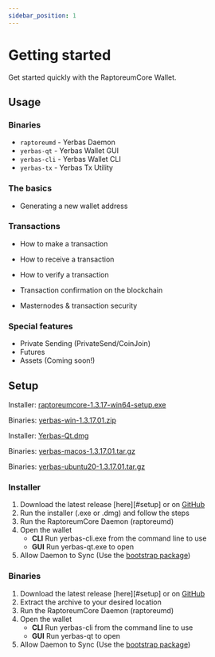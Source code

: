 ```yaml
---
sidebar_position: 1
---
```



# Getting started

Get started quickly with the RaptoreumCore Wallet.

## Usage

### Binaries

   - `raptoreumd` - Yerbas Daemon
   - `yerbas-qt` - Yerbas Wallet GUI
   - `yerbas-cli` - Yerbas Wallet CLI
   - `yerbas-tx` - Yerbas Tx Utility

### The basics

- Generating a new wallet address

### Transactions

- How to make a transaction
- How to receive a transaction

- How to verify a transaction
- Transaction confirmation on the blockchain
- Masternodes & transaction security

### Special features

- Private Sending (PrivateSend/CoinJoin)
- Futures
- Assets (Coming soon!)

## Setup

<Tabs>
  <TabItem value="windows" label="Windows" default>
    <p>Installer: <a href="https://github.com/Raptor3um/yerbas/releases/download/1.3.17.01/raptoreumcore-1.3.17-win64-setup.exe" class="button button--primary">raptoreumcore-1.3.17-win64-setup.exe</a></p>
    <p>Binaries: <a href="https://github.com/Raptor3um/yerbas/releases/download/1.3.17.01/yerbas-win-1.3.17.01.zip" class="button button--primary">yerbas-win-1.3.17.01.zip</a></p>
  </TabItem>
  <TabItem value="mac" label="Mac" default>
    <p>Installer: <a href="https://github.com/Raptor3um/yerbas/releases/download/1.3.17.01/Yerbas-Qt.dmg" class="button button--primary">Yerbas-Qt.dmg</a></p>
    <p>Binaries: <a href="https://github.com/Raptor3um/yerbas/releases/download/1.3.17.01/yerbas-macos-1.3.17.01.tar.gz" class="button button--primary">yerbas-macos-1.3.17.01.tar.gz</a></p>
  </TabItem>
  <TabItem value="linux" label="Linux">
    <p>Binaries: <a href="https://github.com/Raptor3um/yerbas/releases/download/1.3.17.01/yerbas-ubuntu20-1.3.17.01.tar.gz" class="button button--primary">yerbas-ubuntu20-1.3.17.01.tar.gz</a></p>
  </TabItem>
</Tabs>

### Installer

1. Download the latest release [here][#setup] or on [GitHub][wallet-gh]
2. Run the installer (.exe or .dmg) and follow the steps
3. Run the RaptoreumCore Daemon (raptoreumd)
4. Open the wallet
    - **CLI**
      Run yerbas-cli.exe from the command line to use
    - **GUI**
      Run yerbas-qt.exe to open 
5. Allow Daemon to Sync (Use the [bootstrap package](docs/wallet/bootstrap))

### Binaries

1. Download the latest release [here][#setup] or on [GitHub][wallet-gh]
2. Extract the archive to your desired location
3. Run the RaptoreumCore Daemon (raptoreumd)
4. Open the wallet
    - **CLI**
      Run yerbas-cli from the command line to use
    - **GUI**
      Run yerbas-qt to open 
5. Allow Daemon to Sync (Use the [bootstrap package](docs/wallet/bootstrap))

[wallet-gh]: https://github.com/Raptor3um/yerbas/releases/latest/
